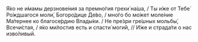 Я́ко не и́мамы дерзнове́ния за премно́гия грехи́ на́ша, / Ты и́же от Тебе́ Ро́ждшагося моли́, Богоро́дице Де́во, / мно́го бо мо́жет моле́ние Ма́тернее ко благосе́рдию Влады́ки. / Не пре́зри гре́шных мольбы́, Всечи́стая, / я́ко ми́лостив есть и спасти́ моги́й, // И́же и страда́ти о нас изво́ливый.
